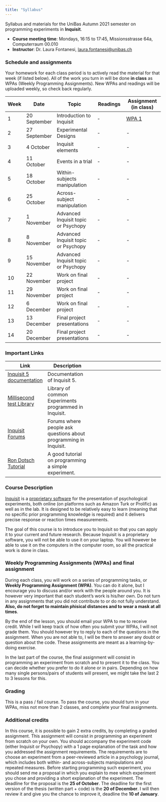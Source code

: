 ```yaml
---
title: "Syllabus"
---
```


Syllabus and materials for the UniBas Autumn 2021 semester on programming experiments in **Inquisit**.

- **Course meeting time**: Mondays, 16:15 to 17:45, Missionsstrasse 64a, Computerraum 00.010
- **Instructor**: Dr. Laura Fontanesi, [laura.fontanesi@unibas.ch](mailto:laura.fontanesi@unibas.ch)

### Schedule and assignments
Your homework for each class period is to actively read the material for that week (if listed below). All of the work you turn in will be done **in class** as WPAs (Weekly Programming Assignments). New WPAs and readings will be uploaded weekly, so check back regularly.

| Week | Date | Topic | Readings | Assignment (in class) |
| ------ | ------ | ------------------------ | ----------------- | ---------------------- |
| 1  | 20 September | Introduction to Inquisit | - | [WPA 1](https://laurafontanesi.github.io/programming_experiments_seminar/wpa1.html) |
| 2  | 27 September | Experimental Designs | - | - |
| 3  | 4 October | Inquisit elements | - | - |
| 4  | 11 October | Events in a trial | - | - |
| 5  | 18 October | Within-subjects manipulation | - | - |
| 6  | 25 October | Across-subject manipulation | - | - |
| 7  | 1 November | Advanced Inquisit topic or Psychopy | - | - |
| 8  | 8 November | Advanced Inquisit topic or Psychopy | - | - |
| 9  | 15 November | Advanced Inquisit topic or Psychopy | - | - |
| 10  | 22 November | Work on final project | - | - |
| 11  | 29 November | Work on final project | - | - |
| 12  | 6 December | Work on final project | - | - |
| 13  | 13 December | Final project presentations | - | - |
| 14  | 20 December | Final project presentations | - | - |

### Important Links
Link | Description 
------------- | -------------------- | ----------------------------------- 
[Inquisit 5 documentation](https://www.millisecond.com/support/docs/v5/html/viewer.htm#main.htm) | Documentation of Inquisit 5.
[Millisecond test Library](https://www.millisecond.com/download/library/) | Library of common Experiments programmed in Inquisit.
[Inquisit Forums](https://www.millisecond.com/forums/Forum101.aspx) | Forums where people ask questions about programming in Inquisit.
[Ron Dotsch Tutorial](http://www.rondotsch.nl/inquisit-tutorial/) | A good tutorial on programming a simple experiment.


### Course Description
[Inquisit](https://www.millisecond.com/) is a [proprietary software](https://en.wikipedia.org/wiki/Proprietary_software) for the presentation of psychological experiments, both online (on platforms such as Amazon Turk or Prolific) as well as in the lab. It is designed to be relatively easy to learn (meaning that no specific prior programming knowledge is required) and it delivers precise response or reaction times measurements.

The goal of this course is to introduce you to Inquisit so that you can apply it to your current and future research. Because Inquisit is a proprietary software, you will not be able to use it on your laptop. You will however be able to use it on the computers in the computer room, so all the practical work is done in class.

### Weekly Programming Assignments (WPAs) and final assignment
During each class, you will work on a series of programming tasks, or **Weekly Programming Assignment (WPA)**. You can do it alone, but I encourage you to discuss and/or work with the people around you. It is however very important that each student's work is his/her own. Do not turn in any assignments that you did not contribute to or do not fully understand. **Also, do not forget to maintain phisical distances and to wear a mask at all times**.

By the end of the lesson, you should email your WPA to me to receive credit. While I will keep track of how often you submit your WPAs, I will not grade them. You should however try to reply to each of the questions in the assignment. When you are not able to, I will be there to answer any doubt or question about the code. These assignments are meant as a learning-by-doing exercise.

In the last part of the course, the final assignment will consist in programming an experiment from scratch and to present it to the class. You can decide whether you prefer to do it alone or in pairs. Depending on how many single persons/pairs of students will present, we might take the last 2 to 3 lessons for this.

### Grading
This is a pass / fail course. To pass the course, you should turn in your WPAs, miss not more than 2 classes, and complete your final assignments.

### Additional credits
In this course, it is possible to gain 2 extra credits, by completing a graded assignment. This assignment will consist in programming an experiment from scratch on your own. You should accompany the experiment code (either Inquisit or Psychopy) with a 1 page explanation of the task and how you addressed the assignment requirements. The requirements are to choose an experiment from a peer-reviewed article in a psychology journal, which includes both within- and across-subjects manipulations and repeated measures. Before starting programming such experiment, you should send me a proposal in which you explain to mee which experiment you chose and providing a short explanation of the experiment. The deadline for the proposal is the **25 of October**. The deadline for the first version of the thesis (written part + code) is the **20 of December**. I will then review it and give you the chance to improve it, deadline the **10 of January**.